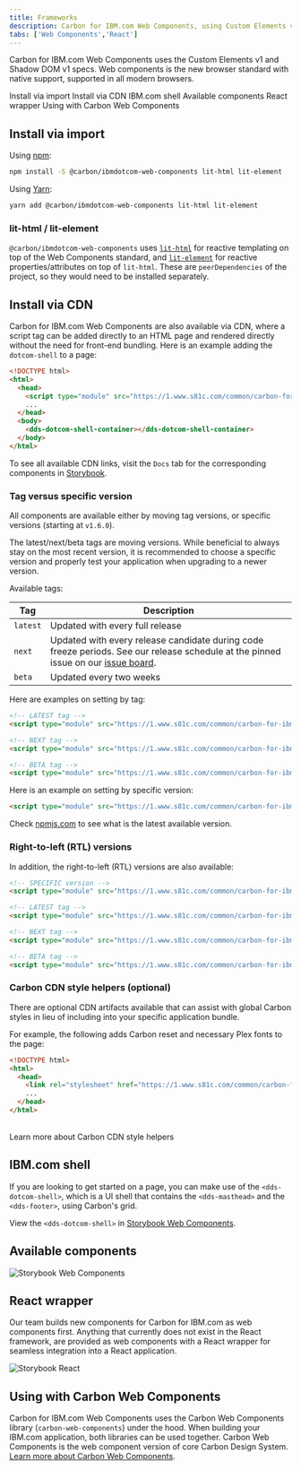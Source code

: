 ```yaml
---
title: Frameworks
description: Carbon for IBM.com Web Components, using Custom Elements v1 and Shadow DOM v1 specs.
tabs: ['Web Components','React']
---
```



<PageDescription>

Carbon for IBM.com Web Components uses the Custom Elements v1 and Shadow DOM v1 specs. Web components is the new browser 
standard with native support, supported in all modern browsers. 

</PageDescription>

<AnchorLinks>
<AnchorLink>Install via import</AnchorLink>
<AnchorLink>Install via CDN</AnchorLink>
<AnchorLink>IBM.com shell</AnchorLink>
<AnchorLink>Available components</AnchorLink>
<AnchorLink>React wrapper</AnchorLink>
<AnchorLink>Using with Carbon Web Components</AnchorLink>
</AnchorLinks>

## Install via import

Using [npm](https://www.npmjs.com/):

```bash
npm install -S @carbon/ibmdotcom-web-components lit-html lit-element
```

Using [Yarn](https://yarnpkg.com/en/):

```bash
yarn add @carbon/ibmdotcom-web-components lit-html lit-element
```

### lit-html / lit-element

`@carbon/ibmdotcom-web-components` uses [`lit-html`](https://lit-html.polymer-project.org) for reactive templating on 
top of the Web Components standard, and [`lit-element`](https://lit-element.polymer-project.org) for reactive 
properties/attributes on top of `lit-html`. These are `peerDependencies` of the project, so they would need to be 
installed separately.

## Install via CDN

Carbon for IBM.com Web Components are also available via CDN, where a script tag can be added directly to an HTML page 
and rendered directly without the need for front-end bundling. Here is an example adding the `dotcom-shell` to a page:
 
```html
<!DOCTYPE html>
<html>
  <head>
    <script type="module" src="https://1.www.s81c.com/common/carbon-for-ibm-dotcom/tag/v1/latest/dotcom-shell.min.js"></script>
    ...
  </head>
  <body>
    <dds-dotcom-shell-container></dds-dotcom-shell-container>
  </body>
</html>
```

To see all available CDN links, visit the `Docs` tab for the corresponding components in [Storybook](https://www.ibm.com/standards/carbon/web-components).

### Tag versus specific version

All components are available either by moving tag versions, or specific versions (starting at `v1.6.0`). 

The latest/next/beta tags are moving versions. While beneficial to always stay on the most recent version, it is 
recommended to choose a specific version and properly test your application when upgrading to a newer version.

Available tags:

| Tag      | Description                                                                                                                                                                                               |
| -------- | --------------------------------------------------------------------------------------------------------------------------------------------------------------------------------------------------------- |
| `latest` | Updated with every full release                                                                                                                                                                           |
| `next`   | Updated with every release candidate during code freeze periods. See our release schedule at the pinned issue on our [issue board](https://github.com/carbon-design-system/carbon-for-ibm-dotcom/issues). |
| `beta`   | Updated every two weeks                                                                                                                                                                                   |

Here are examples on setting by tag:

```html
<!-- LATEST tag -->
<script type="module" src="https://1.www.s81c.com/common/carbon-for-ibm-dotcom/tag/v1/latest/dotcom-shell.min.js"></script>

<!-- NEXT tag -->
<script type="module" src="https://1.www.s81c.com/common/carbon-for-ibm-dotcom/tag/v1/next/dotcom-shell.min.js"></script>

<!-- BETA tag -->
<script type="module" src="https://1.www.s81c.com/common/carbon-for-ibm-dotcom/tag/v1/beta/dotcom-shell.min.js"></script>
```

Here is an example on setting by specific version:

```html
<script type="module" src="https://1.www.s81c.com/common/carbon-for-ibm-dotcom/version/v1.6.0/dotcom-shell.rtl.min.js"></script>
```

Check [npmjs.com](https://www.npmjs.com/package/@carbon/ibmdotcom-web-components) to see what is the latest available version.

### Right-to-left (RTL) versions

In addition, the right-to-left (RTL) versions are also available:

```html
<!-- SPECIFIC version -->
<script type="module" src="https://1.www.s81c.com/common/carbon-for-ibm-dotcom/version/v1.6.0/dotcom-shell.rtl.min.js"></script>

<!-- LATEST tag -->
<script type="module" src="https://1.www.s81c.com/common/carbon-for-ibm-dotcom/tag/v1/latest/dotcom-shell.rtl.min.js"></script>

<!-- NEXT tag -->
<script type="module" src="https://1.www.s81c.com/common/carbon-for-ibm-dotcom/tag/v1/next/dotcom-shell.rtl.min.js"></script>

<!-- BETA tag -->
<script type="module" src="https://1.www.s81c.com/common/carbon-for-ibm-dotcom/tag/v1/beta/dotcom-shell.rtl.min.js"></script>
```

### Carbon CDN style helpers (optional)

There are optional CDN artifacts available that can assist with global Carbon
styles in lieu of including into your specific application bundle.

For example, the following adds Carbon reset and necessary Plex fonts to the page:

```html
<!DOCTYPE html>
<html>
  <head>
    <link rel="stylesheet" href="https://1.www.s81c.com/common/carbon-for-ibm-dotcom/tag/v1/latest/plex.css" />
    ...
  </head>
</html>
```
<br/>
<Link to="/developing/carbon-cdn-style-helpers">Learn more about Carbon CDN style helpers</Link>

## IBM.com shell

If you are looking to get started on a page, you can make use of the `<dds-dotcom-shell>`, which is a UI shell that
contains the `<dds-masthead>` and the `<dds-footer>`, using Carbon's grid.

View the `<dds-dotcom-shell>` in [Storybook Web Components](http://www.ibm.com/standards/carbon/web-components/?path=/story/components-dotcom-shell--default).

## Available components

<Row className="resource-card-group">

<Column colMd={4} colLg={4} noGutterSm>
<ResourceCard
  subTitle="Carbon for IBM.com Storybook Web Components"
  href="https://www.ibm.com/standards/carbon/web-components/"
>

![Storybook Web Components](./../../../images/icon/js_logo.svg)

</ResourceCard>
</Column>
</Row>

## React wrapper

Our team builds new components for Carbon for IBM.com as web components first. Anything that currently does not exist 
in the <Link to="/developing/frameworks/react">React</Link> framework, are provided as web components with a React 
wrapper for seamless integration into a React application.

<Row className="resource-card-group">

<Column colMd={4} colLg={4} noGutterSm>
<ResourceCard
  subTitle="Carbon for IBM.com Storybook Web Components with React"
  href="https://ibmdotcom-web-components-react.mybluemix.net/"
>

![Storybook React](./../../../images/icon/react-icon.svg)

</ResourceCard>
</Column>
</Row>

## Using with Carbon Web Components

Carbon for IBM.com Web Components uses the Carbon Web Components library (`carbon-web-components`) under the hood. 
When building your IBM.com application, both libraries can be used together. Carbon Web Components is the web component 
version of core Carbon Design System. [Learn more about Carbon Web Components](https://carbondesignsystem.com/developing/frameworks/web-components).

